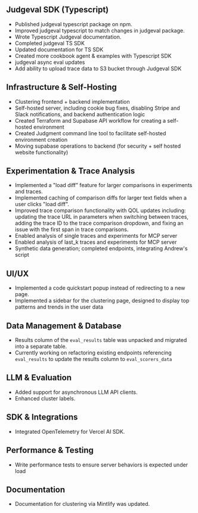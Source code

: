 ## Judgeval SDK (Typescript)

*   Published judgeval typescript package on npm.
*   Improved judgeval typescript to match changes in judgeval package.
*   Wrote Typescript Judgeval documentation.
*   Completed judgeval TS SDK
*   Updated documentation for TS SDK
*   Created more cookbook agent & examples with Typescript SDK
*   judgeval async eval updates
*   Add ability to upload trace data to S3 bucket through Judgeval SDK

## Infrastructure & Self-Hosting

*   Clustering frontend + backend implementation
*   Self-hosted server, including cookie bug fixes, disabling Stripe and Slack notifications, and backend authentication logic
*   Created Terraform and Supabase API workflow for creating a self-hosted environment
*   Created Judgment command line tool to facilitate self-hosted environment creation
*   Moving supabase operations to backend (for security + self hosted website functionality)

## Experimentation & Trace Analysis

*   Implemented a "load diff" feature for larger comparisons in experiments and traces.
*   Implemented caching of comparison diffs for larger text fields when a user clicks "load diff".
*   Improved trace comparison functionality with QOL updates including: updating the trace URL in parameters when switching between traces, adding the trace ID to the trace comparison dropdown, and fixing an issue with the first span in trace comparisons.
*   Enabled analysis of single traces and experiments for MCP server
*   Enabled analysis of last_k traces and experiments for MCP server
*   Synthetic data generation; completed endpoints, integrating Andrew's script

## UI/UX

*   Implemented a code quickstart popup instead of redirecting to a new page.
*   Implemented a sidebar for the clustering page, designed to display top patterns and trends in the user data

## Data Management & Database

*   Results column of the `eval_results` table was unpacked and migrated into a separate table.
*   Currently working on refactoring existing endpoints referencing `eval_results` to update the results column to `eval_scorers_data`

## LLM & Evaluation

*   Added support for asynchronous LLM API clients.
*   Enhanced cluster labels.

## SDK & Integrations

*   Integrated OpenTelemetry for Vercel AI SDK.

## Performance & Testing

*   Write performance tests to ensure server behaviors is expected under load

## Documentation

*   Documentation for clustering via Mintlify was updated.
